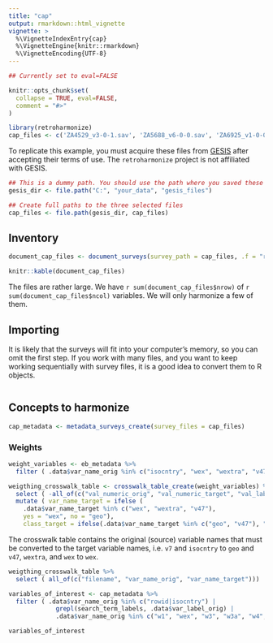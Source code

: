 ```yaml
---
title: "cap"
output: rmarkdown::html_vignette
vignette: >
  %\VignetteIndexEntry{cap}
  %\VignetteEngine{knitr::rmarkdown}
  %\VignetteEncoding{UTF-8}
---
```


```r
## Currently set to eval=FALSE

knitr::opts_chunk$set(
  collapse = TRUE, eval=FALSE,
  comment = "#>"
)
```

```r
library(retroharmonize)
cap_files <- c('ZA4529_v3-0-1.sav', 'ZA5688_v6-0-0.sav', 'ZA6925_v1-0-0.sav')
```

To replicate this example, you must acquire these files from [GESIS]() after accepting their terms of use.  The `retroharmonize` project is not affiliated with GESIS.

```r
## This is a dummy path. You should use the path where you saved these files.
gesis_dir <- file.path("C:", "your_data", "gesis_files")
```

```r
## Create full paths to the three selected files
cap_files <- file.path(gesis_dir, cap_files)
```

## Inventory

```r
document_cap_files <- document_surveys(survey_path = cap_files, .f = "read_spss")
```
```r
knitr::kable(document_cap_files)
```

The files are rather large. We have `r sum(document_cap_files$nrow)` of `r sum(document_cap_files$ncol)` variables.  We will only harmonize a few of them.

## Importing 

It is likely that the surveys will fit into your computer's memory, so you can omit the first step. If you work with many files, and you want to keep working sequentially with survey files, it is a good idea to convert them to R objects.  

```r

```


## Concepts to harmonize

```r
cap_metadata <- metadata_surveys_create(survey_files = cap_files)
```


### Weights

```r
weight_variables <- eb_metadata %>% 
  filter ( .data$var_name_orig %in% c("isocntry", "wex", "wextra", "v47", "v7"))
```

```r
weigthing_crosswalk_table <- crosswalk_table_create(weight_variables) %>%
  select ( -all_of(c("val_numeric_orig", "val_numeric_target", "val_label_orig", "val_label_target"))) %>%
  mutate ( var_name_target = ifelse (
    .data$var_name_target %in% c("wex", "wextra", "v47"), 
    yes = "wex", no = "geo"), 
    class_target = ifelse(.data$var_name_target %in% c("geo", "v47"), "factor", "numeric"))
```

The crosswalk table contains the original (source) variable names that must be converted to the target variable names, i.e. `v7` and `isocntry` to `geo` and `v47`, `wextra`, and `wex` to `wex`.

```r
weigthing_crosswalk_table %>% 
  select ( all_of(c("filename", "var_name_orig", "var_name_target")))
```


```r
variables_of_interest <- cap_metadata %>%
  filter ( .data$var_name_orig %in% c("rowid|isocntry") | 
             grepl(search_term_labels, .data$var_label_orig) |
             .data$var_name_orig %in% c("w1", "wex", "w3", "w3a", "w4", "w4a")) 

variables_of_interest
```


